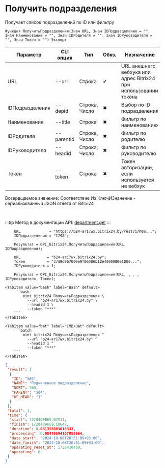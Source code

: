 ﻿---
sidebar_position: 3
---


# Получить подразделения
 Получает список подразделений по ID или фильтру



`Функция ПолучитьПодразделения(Знач URL, Знач IDПодразделения = "", Знач Наименование = "", Знач IDРодителя = "", Знач IDРуководителя = "", Знач Токен = "") Экспорт`

  | Параметр | CLI опция | Тип | Обяз. | Назначение |
  |-|-|-|-|-|
  | URL | --url | Строка | &#x2714; | URL внешнего вебхука или адрес Bitrix24 при использовании токена |
  | IDПодразделения | --depid | Строка, Число | &#x2716; | Выбор по ID подразделения |
  | Наименование | --title | Строка | &#x2716; | Фильтр по наименованию |
  | IDРодителя | --parentid | Строка, Число | &#x2716; | Фильтр по родителю |
  | IDРуководителя | --headid | Строка, Число | &#x2716; | Фильтр по руководителю |
  | Токен | --token | Строка | &#x2716; | Токен авторизации, если используется не вебхук |

  
  Возвращаемое значение:   Соответствие Из КлючИЗначение - сериализованный JSON ответа от Bitrxi24

<br/>

:::tip
Метод в документации API: [department.get](https://dev.1c-bitrix.ru/rest_help/departments/department_get.php)
:::
<br/>



```bsl title="Пример использования для 1С:Предприятие/OneScript"
    URL             = "https://b24-ar17wx.bitrix24.by/rest/1/h0m...";
    IDПодразделения = "1798";

    Результат = OPI_Bitrix24.ПолучитьПодразделения(URL, IDПодразделения);

    URL            = "b24-ar17wx.bitrix24.by";
    Токен          = "37d9d967006e9f06006b12e400000001000...";
    IDРуководителя = 1;

    Результат = OPI_Bitrix24.ПолучитьПодразделения(URL, , , , IDРуководителя, Токен);
```
    

 <Tabs>
  
    <TabItem value="bash" label="Bash" default>
        ```bash
            oint bitrix24 ПолучитьПодразделения \
              --url "b24-ar17wx.bitrix24.by" \
              --headid 1 \
              --token "***"
        ```
    </TabItem>
  
    <TabItem value="bat" label="CMD/Bat" default>
        ```batch
            oint bitrix24 ПолучитьПодразделения ^
              --url "b24-ar17wx.bitrix24.by" ^
              --headid 1 ^
              --token "***"
        ```
    </TabItem>
</Tabs>


```json title="Результат"
{
 "result": [
  {
   "ID": "586",
   "NAME": "Подчиненное подразделение",
   "SORT": 500,
   "PARENT": "584",
   "UF_HEAD": "1"
  }
 ],
 "total": 1,
 "time": {
  "start": 1728409869.07511,
  "finish": 1728409869.10647,
  "duration": 0.031358003616333,
  "processing": 0.00476694107055664,
  "date_start": "2024-10-08T20:51:09+03:00",
  "date_finish": "2024-10-08T20:51:09+03:00",
  "operating_reset_at": 1728410469,
  "operating": 0
 }
}
```
